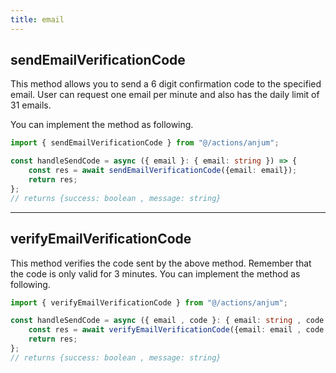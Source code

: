 ```yaml
---
title: email
---
```


## sendEmailVerificationCode

This method allows you to send a 6 digit confirmation code to the specified email.
User can request one email per minute and also has the daily limit of 31 emails.

You can implement the method as following.

```typescript
import { sendEmailVerificationCode } from "@/actions/anjum";

const handleSendCode = async ({ email }: { email: string }) => {
    const res = await sendEmailVerificationCode({email: email});
    return res;
};
// returns {success: boolean , message: string}
```

<hr/>

## verifyEmailVerificationCode
This method verifies the code sent by the above method. Remember that the code is only valid for 3 minutes.
You can implement the method as following.

```typescript
import { verifyEmailVerificationCode } from "@/actions/anjum";

const handleSendCode = async ({ email , code }: { email: string , code: string }) => {
    const res = await verifyEmailVerificationCode({email: email , code: code });
    return res;
};
// returns {success: boolean , message: string}
```
